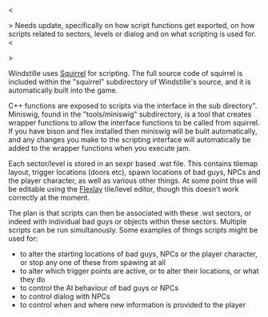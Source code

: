 <<note>>
Needs update, specifically on how script functions get exported, on how scripts related to sectors, levels or dialog and on what scripting is used for.
<</note>>

Windstille uses [[http://www.squirrel-lang.org/|Squirrel]] for scripting. The full source code of squirrel is included within the "squirrel" subdirectory of Windstille's source, and it is automatically built into the game.

C++ functions are exposed to scripts via the interface in the {{{scripting/}}} sub directory". Miniswig, found in the "tools/miniswig" subdirectory, is a tool that creates wrapper functions to allow the interface functions to be called from squirrel. If you have bison and flex installed then miniswig will be built automatically, and any changes you make to the scripting interface will automatically be added to the wrapper functions when you execute jam.

Each sector/level is stored in an sexpr based .wst file. This contains tilemap layout, trigger locations (doors etc), spawn locations of bad guys, NPCs and the player character, as well as various other things. At some point thse will be editable using the [[http://flexlay.berlios.de/|Flexlay]] tile/level editor, though this doesn't work correctly at the moment.

The plan is that scripts can then be associated with these .wst sectors, or indeed with individual bad guys or objects within these sectors. Multiple scripts can be run simultanously. Some examples of things scripts might be used for:

* to alter the starting locations of bad guys, NPCs or the player character, or stop any one of these from spawing at all
* to alter which trigger points are active, or to alter their locations, or what they do
* to control the AI behaviour of bad guys or NPCs
* to control dialog with NPCs
* to control when and where new information is provided to the player
